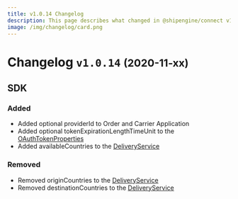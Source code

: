 ```yaml
---
title: v1.0.14 Changelog
description: This page describes what changed in @shipengine/connect v1.0.14
image: /img/changelog/card.png
---
```


Changelog `v1.0.14` <small>(2020-11-xx)</small>
=========================================================

SDK
---------------------------------------
### Added
* Added optional providerId to Order and Carrier Application
* Added optional tokenExpirationLengthTimeUnit to the [OAuthTokenProperties](../docs/oauth/oauth-config)
* Added availableCountries to the [DeliveryService](../docs/reference/delivery-service.mdx)

### Removed
* Removed originCountries to the [DeliveryService](../docs/reference/delivery-service.mdx)
* Removed destinationCountries to the [DeliveryService](../docs/reference/delivery-service.mdx)
